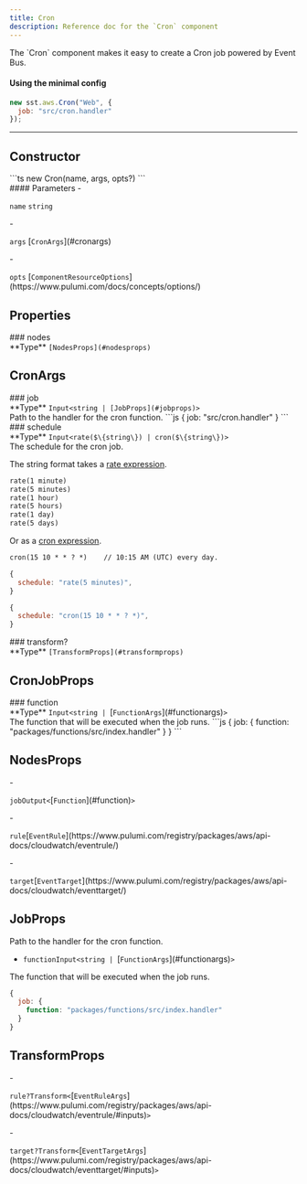 ```yaml
---
title: Cron
description: Reference doc for the `Cron` component
---
```



<Section type="about">
The `Cron` component makes it easy to create a Cron job powered by Event Bus.

#### Using the minimal config
```js
new sst.aws.Cron("Web", {
  job: "src/cron.handler"
});
```
</Section>

---

## Constructor

<Segment>
<Section type="signature">
```ts
new Cron(name, args, opts?)
```
</Section>

<Section type="parameters">
#### Parameters
- <p><code class="key">name</code> <code class="primitive">string</code></p>
- <p><code class="key">args</code> [<code class="type">CronArgs</code>](#cronargs)</p>
- <p><code class="key">opts</code> [<code class="type">ComponentResourceOptions</code>](https://www.pulumi.com/docs/concepts/options/)</p>
</Section>
</Segment>

## Properties

<Segment>
### nodes
<Section type="parameters">
<InlineSection>
**Type** <code class="primitive">[NodesProps](#nodesprops)</code>
</InlineSection>
</Section>
</Segment>

## CronArgs
<Segment>
### job
<Section type="parameters">
<InlineSection>
**Type** <code class="primitive">Input</code><code class="symbol">&lt;</code><code class="primitive">string</code><code class="symbol"> | </code><code class="primitive">[JobProps](#jobprops)</code><code class="symbol">&gt;</code>
</InlineSection>
</Section>
Path to the handler for the cron function.
```js
{
  job: "src/cron.handler"
}
```
</Segment>
<Segment>
### schedule
<Section type="parameters">
<InlineSection>
**Type** <code class="primitive">Input</code><code class="symbol">&lt;</code><code class="primitive">rate($\{string\})</code><code class="symbol"> | </code><code class="primitive">cron($\{string\})</code><code class="symbol">&gt;</code>
</InlineSection>
</Section>
The schedule for the cron job.

The string format takes a [rate expression](https://docs.aws.amazon.com/lambda/latest/dg/services-cloudwatchevents-expressions.html).

```txt
rate(1 minute)
rate(5 minutes)
rate(1 hour)
rate(5 hours)
rate(1 day)
rate(5 days)
```
Or as a [cron expression](https://docs.aws.amazon.com/eventbridge/latest/userguide/eb-create-rule-schedule.html#eb-cron-expressions).

```txt
cron(15 10 * * ? *)    // 10:15 AM (UTC) every day.
```
```js
{
  schedule: "rate(5 minutes)",
}
```
```js
{
  schedule: "cron(15 10 * * ? *)",
}
```
</Segment>
<Segment>
### transform?
<Section type="parameters">
<InlineSection>
**Type** <code class="primitive">[TransformProps](#transformprops)</code>
</InlineSection>
</Section>
</Segment>

## CronJobProps
<Segment>
### function
<Section type="parameters">
<InlineSection>
**Type** <code class="primitive">Input</code><code class="symbol">&lt;</code><code class="primitive">string</code><code class="symbol"> | </code>[<code class="type">FunctionArgs</code>](#functionargs)<code class="symbol">&gt;</code>
</InlineSection>
</Section>
The function that will be executed when the job runs.
```js
{
  job: {
    function: "packages/functions/src/index.handler"
  }
}
```
</Segment>

## NodesProps
<InlineSection>
- <p><code class="key">job</code><code class="primitive">Output</code><code class="symbol">&lt;</code>[<code class="type">Function</code>](#function)<code class="symbol">&gt;</code></p>
- <p><code class="key">rule</code>[<code class="type">EventRule</code>](https://www.pulumi.com/registry/packages/aws/api-docs/cloudwatch/eventrule/)</p>
- <p><code class="key">target</code>[<code class="type">EventTarget</code>](https://www.pulumi.com/registry/packages/aws/api-docs/cloudwatch/eventtarget/)</p>
</InlineSection>

## JobProps

Path to the handler for the cron function.
<InlineSection>
- <p><code class="key">function</code><code class="primitive">Input</code><code class="symbol">&lt;</code><code class="primitive">string</code><code class="symbol"> | </code>[<code class="type">FunctionArgs</code>](#functionargs)<code class="symbol">&gt;</code></p>
The function that will be executed when the job runs.
```js
{
  job: {
    function: "packages/functions/src/index.handler"
  }
}
```
</InlineSection>

## TransformProps
<InlineSection>
- <p><code class="key">rule?</code><code class="primitive">Transform</code><code class="symbol">&lt;</code>[<code class="type">EventRuleArgs</code>](https://www.pulumi.com/registry/packages/aws/api-docs/cloudwatch/eventrule/#inputs)<code class="symbol">&gt;</code></p>
- <p><code class="key">target?</code><code class="primitive">Transform</code><code class="symbol">&lt;</code>[<code class="type">EventTargetArgs</code>](https://www.pulumi.com/registry/packages/aws/api-docs/cloudwatch/eventtarget/#inputs)<code class="symbol">&gt;</code></p>
</InlineSection>